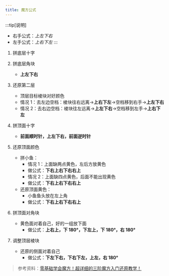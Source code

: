 ```yaml
---
title: 魔方公式
---
```


:::tip[说明]
- 右手公式：_上左下右_
- 左手公式：_上右下左_
:::

<Steps>

1. 拼底层十字

2. 拼底层角块
    - **上左下右**
3. 还原第二层
    - 顶层目标棱块对好颜色
    - 情况 1：去左边空档：棱块往右远离→**上右下左**→空档移到右手→**上左下右**
    - 情况 2：去右边空档：棱块往左远离→**上左下右**→空档移到左手→**上右下左**
4. 拼顶面十字
    - **前面顺时针，上左下右，前面逆时针**
5. 还原顶面颜色
    - 拼小鱼：
      - 情况 1：上面缺两点黄色，左后方放黄色
      - 做公式：**下右上右下右右上**
      - 情况 2：上面缺四点黄色，后面不能出现黄色
      - 做公式：**下右上右下右右上**
    - 还原顶面黄色：
      - 小鱼鱼头放在左上角
      - 做公式：**下右上右下右右上**
6. 拼顶面对角块
    - 黄色面对着自己，好的一组放下面
      - 做公式：**上右上，下 180°，下左上，下 180°，右 180°**
7. 调整顶层棱块
    - 还原的侧面对着自己
      - 做公式：**下左下右，下右下左，上左，右 180°**

</Steps>

> 参考资料：[零基础学会魔方！超详细的三阶魔方入门还原教学！](https://www.bilibili.com/video/BV1hJ411p7k6?p=2)

